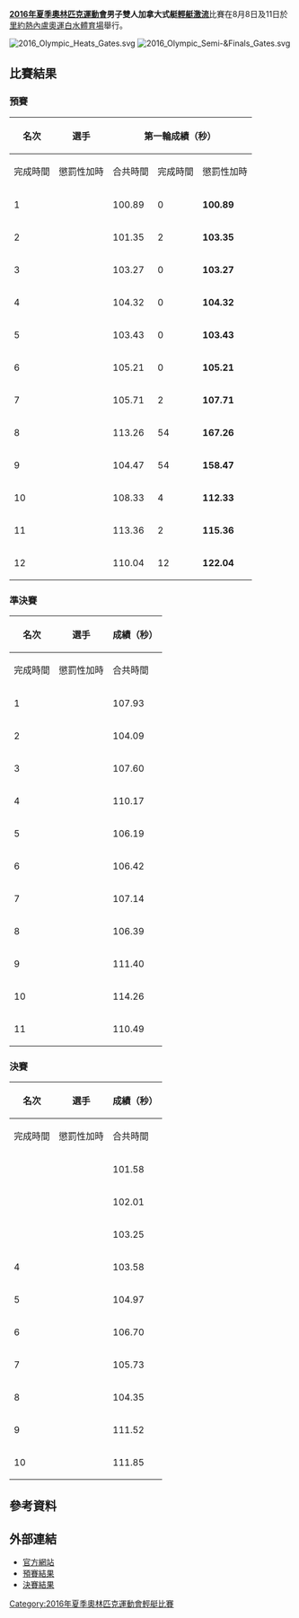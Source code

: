 {{NoteTA|G1=Sports}}
{{Infobox Olympic event
| event = 男子雙人加拿大式艇輕艇激流
| games = 2016年夏季
| image = [[File:Centro_Olímpico_de_Deodoro.jpg|240px]]
| caption = 
| venue = [[奧運白水體育場|奧運白水體育場]]
| dates = 8月８日、11日
| competitors = 24
| nations = 12
| gold = 
| goldNOC = {{flagIOCteam|SVK|2016年夏季}}
| silver = 
| silverNOC = {{flagIOCteam|GBR|2016年夏季}}
| bronze = 
| bronzeNOC = {{flagIOCteam|FRA|2016年夏季}}
|prev = [[2012年夏季奧林匹克運動會輕艇男子雙人加拿大式艇輕艇激流|2012]]
|next = 
}}
{{2016年夏季奧林匹克運動會輕艇比賽}}
'''[[2016年夏季奧林匹克運動會|2016年夏季奧林匹克運動會]]男子雙人加拿大式艇[[2016年夏季奧林匹克運動會輕艇比賽|輕艇激流]]'''比賽在8月8日及11日於[[里約熱內盧|里約熱內盧]][[奧運白水體育場|奧運白水體育場]]舉行。

[[File:2016_Olympic_Heats_Gates.svg|thumb]] [[File:2016_Olympic_Semi-&Finals_Gates.svg|thumb]]

== 比賽結果 ==
=== 預賽 ===
{| class="wikitable" style="text-align:center"
! rowspan="2" |名次
! rowspan="2" |選手
! colspan="3" |第一輪成績（秒）
! colspan="3" |第二輪成績（秒）
! rowspan="2" |最佳成績（秒）
|-
!完成時間
!懲罰性加時
!合共時間
!完成時間
!懲罰性加時
!合共時間
|- style="background: #BBF3BB;"
| 1 ||align=left| {{FlagIOCathlete|[[拉吉斯拉夫·什坎塔尔|拉吉斯拉夫·什坎塔尔]]、[[彼得·什坎塔尔|彼得·什坎塔尔]]|SVK|2016年夏季}} || 100.89 || 0 || '''100.89''' || 98.00 || 8 || '''106.00''' || '''100.89'''
|- style="background: #BBF3BB;"
| 2 ||align=left| {{FlagIOCathlete|[[戈捷·克勞斯|戈捷·克勞斯]]、[[馬蒂厄·佩謝|馬蒂厄·佩謝]]|FRA|2016年夏季}} || 101.35 || 2 || '''103.35''' || 102.43 || 0 || '''102.43''' || '''102.43'''
|- style="background: #BBF3BB;"
| 3 ||align=left| {{FlagIOCathlete|[[戴維·弗洛倫斯|戴維·弗洛倫斯]]、[[理查德·豪恩斯洛|理查德·豪恩斯洛]]|GBR|2016年夏季}} || 103.27 || 0 || '''103.27''' ||colspan="3"| 沒有開始比賽 || '''103.27'''
|- style="background: #BBF3BB;"
| 4 ||align=left| {{FlagIOCathlete|[[Jonáš_Kašpar|Jonáš Kašpar]]、[[Marek_Šindler|Marek Šindler]]|CZE|2016年夏季}} || 104.32 || 0 || '''104.32''' || 99.43 || 4 || '''103.43''' || '''103.43'''
|- style="background: #BBF3BB;"
| 5 ||align=left| {{FlagIOCathlete|[[Franz_Anton|Franz Anton]]、[[Jan_Benzien|Jan Benzien]]|GER|2016年夏季}} || 103.43 || 0 || '''103.43''' || 110.35 || 4 || '''114.35''' || '''103.43'''
|- style="background: #BBF3BB;"
| 6 ||align=left| {{FlagIOCathlete|[[Luka_Božič|Luka Božič]]、[[Sašo_Taljat|Sašo Taljat]]|SLO|2016年夏季}} || 105.21 || 0 || '''105.21''' || 111.41 || 2 || '''113.41''' || '''105.21'''
|- style="background: #BBF3BB;"
| 7 ||align=left| {{FlagIOCathlete|[[Charles_Corrêa|Charles Corrêa]]、[[Anderson_Oliveira|Anderson Oliveira]]|BRA|2016年夏季}} || 105.71 || 2 || '''107.71''' || 104.14 || 2 || '''106.14''' || '''106.14'''
|- style="background: #BBF3BB;"
| 8 ||align=left| {{FlagIOCathlete|[[米哈伊爾·庫茲涅佐夫|米哈伊爾·庫茲涅佐夫]]、[[德米特里·拉里奧諾夫|德米特里·拉里奧諾夫]]|RUS|2016年夏季}} || 113.26 || 54 || '''167.26''' || 107.39 || 0 || '''107.39''' || '''107.39'''
|- style="background: #BBF3BB;"
| 9 ||align=left| {{FlagIOCathlete|[[Lukas_Werro|Lukas Werro]]、[[Simon_Werro|Simon Werro]]|SUI|2016年夏季}} || 104.47 || 54 || '''158.47''' || 108.56 || 2 || '''110.56''' || '''110.56'''
|- style="background: #BBF3BB;"
| 10 ||align=left| {{FlagIOCathlete|[[Casey_Eichfeld|Casey Eichfeld]]、[[Devin_McEwan|Devin McEwan]]|USA|2016年夏季}} || 108.33 || 4 || '''112.33''' || 111.19 || 6 || '''117.19''' || '''112.33'''
|- style="background: #BBF3BB;"
| 11 ||align=left| {{FlagIOCathlete|[[Marcin_Pochwała|Marcin Pochwała]]、[[Piotr_Szczepański|Piotr Szczepański]]|POL|2016年夏季}} || 113.36 || 2 || '''115.36''' || 107.68 || 52 || '''159.68''' || '''115.36'''
|-
| 12 ||align=left| {{FlagIOCathlete|[[佐佐木將汰|佐佐木將汰]]、[[佐佐木翼|佐佐木翼]]|JPN|2016年夏季}} || 110.04 || 12 || '''122.04''' || 113.04 || 6 || '''119.04''' || '''119.04'''
|}

=== 準決賽 ===
{| class="wikitable" style="text-align:center"
! rowspan="2" |名次
! rowspan="2" |選手
! colspan="3" |成績（秒）
|-
!完成時間
!懲罰性加時
!合共時間
|- style="background: #BBF3BB;"
| 1 ||align=left| {{FlagIOCathlete|[[Franz_Anton|Franz Anton]]、[[Jan_Benzien|Jan Benzien]]|GER|2016年夏季}} || 107.93 || 0 || '''107.93'''
|- style="background: #BBF3BB;"
| 2 ||align=left| {{FlagIOCathlete|[[Jonáš_Kašpar|Jonáš Kašpar]]、[[Marek_Šindler|Marek Šindler]]|CZE|2016年夏季}} || 104.09 || 4 || '''108.09'''
|- style="background: #BBF3BB;"
| 3 ||align=left| {{FlagIOCathlete|[[戴維·弗洛倫斯|戴維·弗洛倫斯]]、[[理查德·豪恩斯洛|理查德·豪恩斯洛]]|GBR|2016年夏季}} || 107.60 || 2 || '''109.60'''
|- style="background: #BBF3BB;"
| 4 ||align=left| {{FlagIOCathlete|[[Marcin_Pochwała|Marcin Pochwała]]、[[Piotr_Szczepański|Piotr Szczepański]]|POL|2016年夏季}} || 110.17 || 0 || '''110.17'''
|- style="background: #BBF3BB;"
| 5 ||align=left| {{FlagIOCathlete|[[戈捷·克勞斯|戈捷·克勞斯]]、[[馬蒂厄·佩謝|馬蒂厄·佩謝]]|FRA|2016年夏季}} || 106.19 || 4 || '''110.19'''
|- style="background: #BBF3BB;"
| 6 ||align=left| {{FlagIOCathlete|[[拉吉斯拉夫·施坎達爾|拉吉斯拉夫·施坎達爾]]、[[彼得·什坎塔尔|彼得·什坎塔尔]]|SVK|2016年夏季}} || 106.42 || 4 || '''110.42'''
|- style="background: #BBF3BB;"
| 7 ||align=left| {{FlagIOCathlete|[[Luka_Božič|Luka Božič]]、[[Sašo_Taljat|Sašo Taljat]]|SLO|2016年夏季}} || 107.14 || 4 || '''111.14'''
|- style="background: #BBF3BB;"
| 8 ||align=left| {{FlagIOCathlete|[[米哈伊爾·庫茲涅佐夫|米哈伊爾·庫茲涅佐夫]]、[[德米特里·拉里奧諾夫|德米特里·拉里奧諾夫]]|RUS|2016年夏季}} || 106.39 || 6 || '''112.39'''
|- style="background: #BBF3BB;"
| 9 ||align=left| {{FlagIOCathlete|[[Lukas_Werro|Lukas Werro]]、[[Simon_Werro|Simon Werro]]|SUI|2016年夏季}} || 111.40 || 4 || '''115.40'''
|- style="background: #BBF3BB;"
| 10 ||align=left| {{FlagIOCathlete|[[Casey_Eichfeld|Casey Eichfeld]]、[[Devin_McEwan|Devin McEwan]]|USA|2016年夏季}} || 114.26 || 2 || '''116.26'''
|- 
| 11 ||align=left| {{FlagIOCathlete|[[Charles_Corrêa|Charles Corrêa]]、[[Anderson_Oliveira|Anderson Oliveira]]|BRA|2016年夏季}} || 110.49 || 6 || '''116.49'''
|}

=== 決賽 ===
{| class="wikitable" style="text-align:center"
! rowspan="2" |名次
! rowspan="2" |選手
! colspan="3" |成績（秒）
|-
!完成時間
!懲罰性加時
!合共時間
|- 
| {{gold01}} ||align=left| {{FlagIOCathlete|[[拉吉斯拉夫·什坎塔尔|拉吉斯拉夫·什坎塔尔]]、[[彼得·什坎塔尔|彼得·什坎塔尔]]|SVK|2016年夏季}} || 101.58 || 0 || '''101.58'''
|- 
| {{silver02}} ||align=left| {{FlagIOCathlete|[[戴維·弗洛倫斯|戴維·弗洛倫斯]]、[[理查德·豪恩斯洛|理查德·豪恩斯洛]]|GBR|2016年夏季}} || 102.01 || 0 || '''102.01'''
|- 
| {{bronze03}} ||align=left| {{FlagIOCathlete|[[戈捷·克勞斯|戈捷·克勞斯]]、[[馬蒂厄·佩謝|馬蒂厄·佩謝]]|FRA|2016年夏季}} || 103.25 || 0 || '''103.24'''
|- 
| 4 ||align=left| {{FlagIOCathlete|[[Franz_Anton|Franz Anton]]、[[Jan_Benzien|Jan Benzien]]|GER|2016年夏季}} || 103.58 || 0 || '''103.58'''
|- 
| 5 ||align=left| {{FlagIOCathlete|[[Marcin_Pochwała|Marcin Pochwała]]、[[Piotr_Szczepański|Piotr Szczepański]]|POL|2016年夏季}} || 104.97 || 0 || '''104.97'''
|- 
| 6 ||align=left| {{FlagIOCathlete|[[米哈伊爾·庫茲涅佐夫|米哈伊爾·庫茲涅佐夫]]、[[德米特里·拉里奧諾夫|德米特里·拉里奧諾夫]]|RUS|2016年夏季}} || 106.70 || 0 || '''106.70'''
|- 
| 7 ||align=left| {{FlagIOCathlete|[[Luka_Božič|Luka Božič]]、[[Sašo_Taljat|Sašo Taljat]]|SLO|2016年夏季}} || 105.73 || 2 || '''107.73'''
|- 
| 8 ||align=left| {{FlagIOCathlete|[[Jonáš_Kašpar|Jonáš Kašpar]]、[[Marek_Šindler|Marek Šindler]]|CZE|2016年夏季}} || 104.35 || 4 || '''108.35'''
|- 
| 9 ||align=left| {{FlagIOCathlete|[[Lukas_Werro|Lukas Werro]]、[[Simon_Werro|Simon Werro]]|SUI|2016年夏季}} || 111.52 || 0 || '''111.52'''
|- 
| 10 ||align=left| {{FlagIOCathlete|[[Casey_Eichfeld|Casey Eichfeld]]、[[Devin_McEwan|Devin McEwan]]|USA|2016年夏季}} || 111.85 || 6 || ''117.85'''
|}

== 參考資料 ==
{{Reflist}}

== 外部連結 ==
* [https://www.rio2016.com/en/canoe-slalom-standings-cs-canoe-double-c2-men 官方網站]{{Wayback|url=https://www.rio2016.com/en/canoe-slalom-standings-cs-canoe-double-c2-men |date=20160825005830 }}{{pt}}{{en}}{{es}}{{fr}}
* [https://web.archive.org/web/20160919212907/https://smsprio2016-a.akamaihd.net/_odf-documents/C/S/CSM220900_ResultsList_2016_08_08_601b2bb8_78f4_412e_aae4_74e2065e57c7.pdf 預賽結果]{{en}}
* [https://smsprio2016-a.akamaihd.net/_odf-documents/C/S/CSM220000_FinalResultsList_2016_08_11_5f715220_a56e_46e2_a1ba_4e5687f34e13.pdf 決賽結果]{{dead link|date=2017年11月 |bot=InternetArchiveBot |fix-attempted=yes }}{{en}}

[[Category:2016年夏季奧林匹克運動會輕艇比賽|Category:2016年夏季奧林匹克運動會輕艇比賽]]